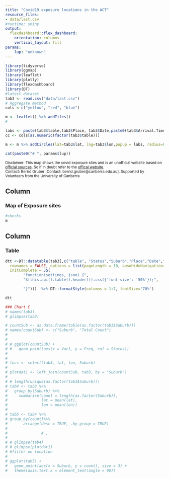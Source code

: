```yaml
---
title: "Covid19 exposure locations in the ACT"
resource_files:
- data/last.csv
#runtime: shiny
output:
  flexdashboard::flex_dashboard:
    orientation: columns
    vertical_layout: fill
params:
    lup: "unknown"
---
```


```r
library(tidyverse)
library(ggmap)
library(leaflet)
library(plotly)
library(flexdashboard)
library(DT)
#latest dataset
tab3 <- read.csv("data/last.csv")
# Aggregate method
cols <-c("yellow", "red", "blue")

m <- leaflet() %>% addTiles()
# 

labs <- paste(tab3$table,tab3$Place, tab3$Date,paste0(tab3$Arrival.Time," - ", tab3$Departure.Time), sep="<br/>") 
cc <- cols[as.numeric(factor(tab3$table))]

m <- m %>% addCircles(lat=tab3$lat, lng=tab3$lon,popup = labs, radius=8,weight=8, fillOpacity = 0.8, fillColor = cc, color = cc, opacity = 0.8) %>% addLegend(position="bottomright", labels=levels(factor(tab3$table)), colors = cols)
```

```r

cat(paste0("# ", params$lup))

```

<sup>Disclaimer: This map shows the covid exposure sites and is an unofficial website based on [official sources](https://www.covid19.act.gov.au/act-status-and-response/act-covid-19-exposure-locations). So if in doubt refer to the [offical website](https://www.covid19.act.gov.au/act-status-and-response/act-covid-19-exposure-locations).<br>Contact: Bernd Gruber [Contact: bernd.gruber@canberra.edu.au]. Supported by Volunteers from the University of Canberra</sup>

Column {data-width=450}
-----------------------------------------------------------------------

### Map of Exposure sites

```r

#checks 
m


```

Column {data-width=350}
-----------------------------------------------------------------------

### Table

```r
dtt <-DT::datatable(tab3[,c("table", "Status","Suburb","Place","Date","Arrival.Time","Departure.Time")],
  rownames = FALSE, options = list(pageLength = 10, ausoHideNavigation=TRUE, 
  initComplete = JS(
        "function(settings, json) {",
        "$(this.api().table().header()).css({'font-size': '50%'});",

        "}")))  %>% DT::formatStyle(columns = 1:7, fontSize='70%') 

dtt

```



```r

### Chart C
# names(tab3)
# glimpse(tab3)

# countSub <- as.data.frame(table(as.factor(tab3$Suburb)))
# names(countSub) <- c("Suburb", "Total Count")
# 
# 
# # ggplot(countSub) + 
# #   geom_point(aes(x = Var1, y = Freq, col = Status))
# 
# 
# locs <- select(tab3, lat, lon, Suburb)
# 
# plotdat1 <- left_join(countSub, tab3, by = "Suburb")
# 
# # length(unique(as.factor(tab3$Suburb)))
# tab4 <- tab3 %>%
#   group_by(Suburb) %>%
#     summarise(count = length(as.factor(Suburb)),
#               lat = mean(lat),
#               lon = mean(lon)) 
# 
# tab5 <- tab4 %>%
# group_by(count)%>%
#       arrange(desc = TRUE, .by_group = TRUE)
#               
#               # ,
# 
# # glimpse(tab4)
# # glimpse(plotdat1)
# #filter on location
# 
# ggplot(tab5) + 
#   geom_point(aes(x = Suburb, y = count), size = 3) + 
#   theme(axis.text.x = element_text(angle = 90))
```


